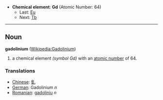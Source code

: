 *'''Chemical element''': '''Gd''' (Atomic Number: 64)
**Last: [[Europium|Eu]]
**Next: [[Terbium|Tb]]
----
== Noun ==
'''gadolinium''' ([[en:Gadolinium|Wikipedia:Gadolinium]])

# a chemical element ''(symbol Gd)'' with an [[atomic number]] of 64.

===Translations===
*[[Chinese]]: [[釓]]
*[[German]]: Gadolinium ''n''
*[[Romanian]]: [[gadoliniu]] ''n''